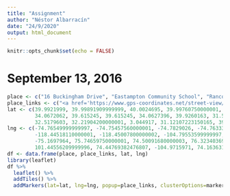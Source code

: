 ```yaml
---
title: "Assignment"
author: "Néstor Albarracín"
date: "24/9/2020"
output: html_document
---
```


```r
knitr::opts_chunk$set(echo = FALSE)
```

# September 13, 2016

```r
place <- c("16 Buckingham Drive", "Eastampton Community School", "Rancocas Valley Regional High School", "Buttonwood Park", "Rutgers University", "University of California, Los Anglees", "10941 Strathmore Drive", "Aurora", "Coffee Bean", "many dollars spent, many books unread, much music heard", "St. Agnes Hospital", "Talvandi Arain", "Sialkot, Punjab", "Dharamsala, Himachal Pradesh", "Magnolia Hotel", "Wu Tang Klang", "Shrine of Bullhe Shah", "St. Joseph Hospital", "Lahore, Punjab", "Ratajoa (Pool of Blood)" )
place_links <- c("<a href='https://www.gps-coordinates.net/street-view/@39.992445,-74.765458,h182,p5,z1'>Home</a>", "<a href='http://www.eastampton.k12.nj.us/'>Primary</a>", "<a href='http://rvrhs.com/'>High School</a>", "<a href='https://www.youtube.com/watch?v=WH_PC4UOoY4'>Tennis</a>", "<a href='http://newbrunswick.rutgers.edu/?utm_source=rutgers.edu&utm_medium=web&utm_campaign=uwide_sliver'>College</a>", "<a href='http://socialsciences.ucla.edu/departments/'>UCLA</a>", "<a href='https://en.wikipedia.org/wiki/Bhavacakra'>Westwood</a>", "<a href='http://cherrycreekschools.org/Pages/default.aspx'>Centennial</a>", "<a href='https://psychcentral.com/blog/archives/2012/04/15/caffeines-effects-on-your-thinking/'>many cups of joe</a>", "<a href='https://shop.uclastore.com/c-318-bookzone.aspx'>many dollars spent, many books unread</a>", "<a href='http://www.stagnes.org/150/'>where it all began</a>", "<a href='https://en.wikipedia.org/wiki/Partition_of_India'>daadkay dee praanee pind</a>", "<a href='https://en.wikipedia.org/wiki/Sialkot'>Ami day naandkay</a>", "<a href='https://www.youtube.com/watch?v=nWY0Tyhu9MM'>Madhyamaka</a>", "<a href='http://www.starwoodhotels.com/gx/property/overview/index.html?propertyID=4703&SWAQ=958P'>The Special Day</a>", "<a href='https://en.wikipedia.org/wiki/Klang_(city)'>Klang</a>", "<a href='https://www.youtube.com/watch?v=B-pTz8ZM0nw'>Bullhe Shah</a>", "<a href='https://www.sclhealth.org/locations/saint-joseph-hospital/'>My Seeds</a>", "<a href='https://en.wikipedia.org/wiki/Lahore'>Lahore</a>", "<a href='http://press.princeton.edu/titles/4250.html'>Pind</a>")
lat <- c(39.9921999, 39.99891909999999, 40.0024695, 39.99760750000001, 40.5203204, 34.068921,
         34.0672062, 39.615245, 39.615245, 34.0627396, 39.9260163, 31.5188331, 31.5188331, 
         32.5179603, 32.21904200000001, 3.044917, 31.12107223150165, 39.7464498, 31.4054167, 31.1914511)
lng <- c(-74.76549999999997, -74.75457560000001, -74.7829026, -74.7633318, -74.43591049999998,
         -118.44518110000001, -118.45007800000002, -104.79553599999997, -118.44504139999998, -118.44456500000001, 
         -75.1697964, 75.74659750000001, 74.50091680000003, 76.32340369999997, -104.99235140000002,
         101.44556209999996, 74.44769382476807, -104.9715971, 74.16363130000002, 74.05791850000003)
df <- data.frame(place, place_links, lat, lng)
library(leaflet)
df %>%
  leaflet() %>%
  addTiles() %>%
  addMarkers(lat=lat, lng=lng, popup=place_links, clusterOptions=markerClusterOptions)
```